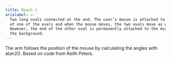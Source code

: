 ```yaml
---
title: Reach 1
arialabel: >-
  Two long ovals connected at the end. The user’s mouse is attached to the end
  of one of the ovals and when the mouse moves, the two ovals move as well.
  However, the end of the other oval is permanently attached to the middle of
  the background.
---
```



The arm follows the position of the mouse by calculating the
angles with atan2(). Based on code from Keith Peters.
